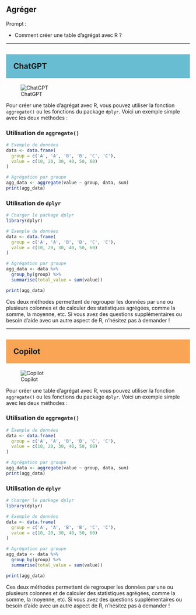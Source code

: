 ## Agréger

::: {.callout-note appearance="simple"}
Prompt : 

* Comment créer une table d'agrégat avec R ?


:::

----

## ChatGPT {style="background-color: #69bdd2; padding: 20px;"}
![ChatGPT](../img/ChatGPT.PNG)


Pour créer une table d'agrégat avec R, vous pouvez utiliser la fonction `aggregate()` ou les fonctions du package `dplyr`. Voici un exemple simple avec les deux méthodes :

### Utilisation de `aggregate()`

```r
# Exemple de données
data <- data.frame(
  group = c('A', 'A', 'B', 'B', 'C', 'C'),
  value = c(10, 20, 30, 40, 50, 60)
)

# Agrégation par groupe
agg_data <- aggregate(value ~ group, data, sum)
print(agg_data)
```

### Utilisation de `dplyr`

```r
# Charger le package dplyr
library(dplyr)

# Exemple de données
data <- data.frame(
  group = c('A', 'A', 'B', 'B', 'C', 'C'),
  value = c(10, 20, 30, 40, 50, 60)
)

# Agrégation par groupe
agg_data <- data %>%
  group_by(group) %>%
  summarise(total_value = sum(value))

print(agg_data)
```

Ces deux méthodes permettent de regrouper les données par une ou plusieurs colonnes et de calculer des statistiques agrégées, comme la somme, la moyenne, etc. Si vous avez des questions supplémentaires ou besoin d'aide avec un autre aspect de R, n'hésitez pas à demander !

----

## Copilot {style="background-color: #faa555; padding: 20px;"}
![Copilot](../img/copilot.PNG)

Pour créer une table d'agrégat avec R, vous pouvez utiliser la fonction `aggregate()` ou les fonctions du package `dplyr`. Voici un exemple simple avec les deux méthodes :

### Utilisation de `aggregate()`

```r
# Exemple de données
data <- data.frame(
  group = c('A', 'A', 'B', 'B', 'C', 'C'),
  value = c(10, 20, 30, 40, 50, 60)
)

# Agrégation par groupe
agg_data <- aggregate(value ~ group, data, sum)
print(agg_data)
```

### Utilisation de `dplyr`

```r
# Charger le package dplyr
library(dplyr)

# Exemple de données
data <- data.frame(
  group = c('A', 'A', 'B', 'B', 'C', 'C'),
  value = c(10, 20, 30, 40, 50, 60)
)

# Agrégation par groupe
agg_data <- data %>%
  group_by(group) %>%
  summarise(total_value = sum(value))

print(agg_data)
```

Ces deux méthodes permettent de regrouper les données par une ou plusieurs colonnes et de calculer des statistiques agrégées, comme la somme, la moyenne, etc. Si vous avez des questions supplémentaires ou besoin d'aide avec un autre aspect de R, n'hésitez pas à demander !